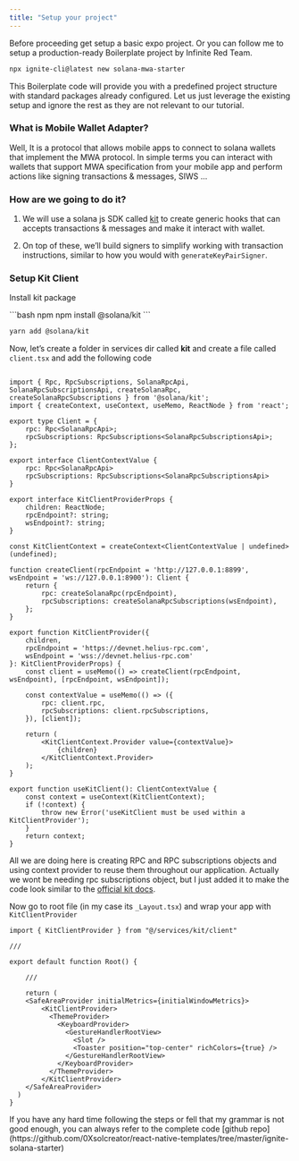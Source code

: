 ```yaml
---
title: "Setup your project"
---
```


Before proceeding get setup a basic expo project. Or you can follow me to setup a production-ready Boilerplate project
by Infinite Red Team. 

```bash
npx ignite-cli@latest new solana-mwa-starter 
```

This Boilerplate code will provide you with a predefined project structure with standard packages already configured. 
Let us just leverage the existing setup and ignore the rest as they are not relevant to our tutorial.

### What is Mobile Wallet Adapter?

Well, It is a protocol that allows mobile apps to connect to solana wallets that implement the MWA protocol. In simple terms 
you can interact with wallets that support MWA specification from your mobile app and perform actions like signing transactions &
messages, SIWS ...

### How are we going to do it?

1. We will use a solana js SDK called [kit](https://www.solanakit.com/docs) to create generic hooks that can accepts transactions & messages 
and make it interact with wallet.

2. On top of these, we’ll build signers to simplify working with transaction instructions, similar to how you would with `generateKeyPairSigner`.

### Setup Kit Client

Install kit package

<CodeGroup>
```bash npm
npm install @solana/kit
```

```bash yarn
yarn add @solana/kit
```
</CodeGroup>

Now, let’s create a folder in services dir called **kit** and create a file called `client.tsx` and add the following code

```tsx services/kit/client.tsx expandable wrap

import { Rpc, RpcSubscriptions, SolanaRpcApi, SolanaRpcSubscriptionsApi, createSolanaRpc, createSolanaRpcSubscriptions } from '@solana/kit';
import { createContext, useContext, useMemo, ReactNode } from 'react';

export type Client = {
    rpc: Rpc<SolanaRpcApi>;
    rpcSubscriptions: RpcSubscriptions<SolanaRpcSubscriptionsApi>;
};

export interface ClientContextValue {
    rpc: Rpc<SolanaRpcApi>
    rpcSubscriptions: RpcSubscriptions<SolanaRpcSubscriptionsApi>
}

export interface KitClientProviderProps {
    children: ReactNode;
    rpcEndpoint?: string;
    wsEndpoint?: string;
}

const KitClientContext = createContext<ClientContextValue | undefined>(undefined);

function createClient(rpcEndpoint = 'http://127.0.0.1:8899', wsEndpoint = 'ws://127.0.0.1:8900'): Client {
    return {
        rpc: createSolanaRpc(rpcEndpoint),
        rpcSubscriptions: createSolanaRpcSubscriptions(wsEndpoint),
    };
}

export function KitClientProvider({ 
    children, 
    rpcEndpoint = 'https://devnet.helius-rpc.com', 
    wsEndpoint = 'wss://devnet.helius-rpc.com' 
}: KitClientProviderProps) {
    const client = useMemo(() => createClient(rpcEndpoint, wsEndpoint), [rpcEndpoint, wsEndpoint]);
    
    const contextValue = useMemo(() => ({
        rpc: client.rpc,
        rpcSubscriptions: client.rpcSubscriptions,
    }), [client]);

    return (
        <KitClientContext.Provider value={contextValue}>
            {children}
        </KitClientContext.Provider>
    );
}

export function useKitClient(): ClientContextValue {
    const context = useContext(KitClientContext);
    if (!context) {
        throw new Error('useKitClient must be used within a KitClientProvider');
    }
    return context;
}

```

All we are doing here is creating RPC and RPC subscriptions objects and using context provider to reuse 
them throughout our application. Actually we wont be needing rpc subscriptions object, but I just added it to make 
the code look similar to the [official kit docs](https://www.solanakit.com/docs/getting-started/setup#create-a-client-object).

Now go to root file (in my case its `_Layout.tsx`) and wrap your app with `KitClientProvider`

```tsx app/_layout.tsx wrap highlight={1,11,20}
import { KitClientProvider } from "@/services/kit/client"

///

export default function Root() {

    /// 

    return (
    <SafeAreaProvider initialMetrics={initialWindowMetrics}>
        <KitClientProvider>
          <ThemeProvider>
            <KeyboardProvider>
              <GestureHandlerRootView>
                <Slot />
                <Toaster position="top-center" richColors={true} />
              </GestureHandlerRootView>
            </KeyboardProvider>
          </ThemeProvider>
        </KitClientProvider>
    </SafeAreaProvider>
  )
}
```

<Note>
   If you have any hard time following the steps or fell that my grammar is not good enough, you can always
   refer to the complete code [github repo](https://github.com/0Xsolcreator/react-native-templates/tree/master/ignite-solana-starter) 
</Note>
